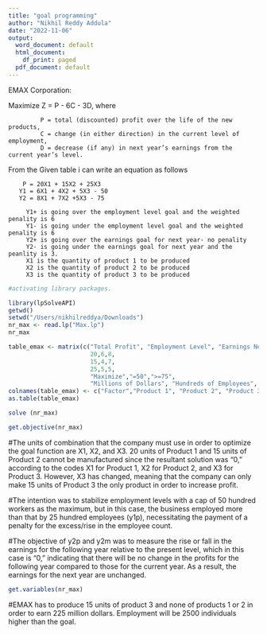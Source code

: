 ```yaml
---
title: "goal programming"
author: "Nikhil Reddy Addula"
date: "2022-11-06"
output:
  word_document: default
  html_document:
    df_print: paged
  pdf_document: default
---
```



EMAX Corporation:

Maximize Z = P - 6C - 3D, where  
               
             P = total (discounted) profit over the life of the new products, 
             C = change (in either direction) in the current level of employment, 
             D = decrease (if any) in next year’s earnings from the current year’s level.

From the Given table i can write an equation as follows

        P = 20X1 + 15X2 + 25X3
       Y1 = 6X1 + 4X2 + 5X3 - 50
       Y2 = 8X1 + 7X2 +5X3 - 75

         Y1+ is going over the employment level goal and the weighted penality is 6
         Y1- is going under the employment level goal and the weighted penality is 6
         Y2+ is going over the earnings goal for next year- no penality
         Y2- is going under the earnings goal for next year and the peanlity is 3.
         X1 is the quantity of product 1 to be produced
         X2 is the quantity of product 2 to be produced
         X3 is the quantity of product 3 to be produced 



```r
#activating library packages.

library(lpSolveAPI)
getwd()
setwd("/Users/nikhilreddya/Downloads")
nr_max <- read.lp("Max.lp")
nr_max
```

```r
table_emax <- matrix(c("Total Profit", "Employment Level", "Earnings Next Year",
                       20,6,8,
                       15,4,7,
                       25,5,5,
                       "Maximize","=50",">=75",
                       "Millions of Dollars", "Hundreds of Employees", "Millions of Dollars"), ncol=6, byrow = F)
colnames(table_emax) <- c("Factor","Product 1", "Product 2", "Product 3", "Goal", "Units")
as.table(table_emax)
```

```r

solve (nr_max)
```

```r
get.objective(nr_max)
```
#The units of combination that the company must use in order to optimize the goal function are X1, X2, and X3. 20 units of Product 1 and 15 units of Product 2 cannot be manufactured since the resultant solution was "0," according to the codes X1 for Product 1, X2 for Product 2, and X3 for Product 3. However, X3 has changed, meaning that the company can only make 15 units of Product 3 the only product in order to increase profit.

#The intention was to stabilize employment levels with a cap of 50 hundred workers as the maximum, but in this case, the business employed more than that by 25 hundred employees (y1p), necessitating the payment of a penalty for the excess/rise in the employee count.

#The objective of y2p and y2m was to measure the rise or fall in the earnings for the following year relative to the present level, which in this case is "0," indicating that there will be no change in the profits for the following year compared to those for the current year. As a result, the earnings for the next year are unchanged.
```r
get.variables(nr_max)
```
#EMAX has to produce 15 units of product 3 and none of products 1 or 2 in order to earn 225 million dollars. Employment will be 2500 individuals higher than the goal.


